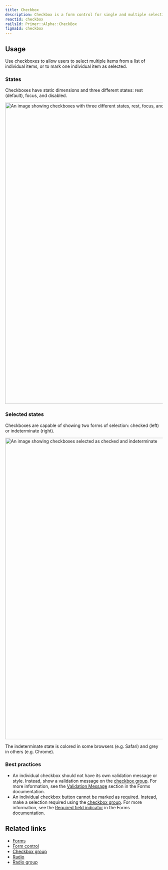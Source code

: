 ```yaml
---
title: Checkbox
description: Checkbox is a form control for single and multiple selections.
reactId: checkbox
railsId: Primer::Alpha::CheckBox
figmaId: checkbox
---
```



## Usage

Use checkboxes to allow users to select multiple items from a list of individual items, or to mark one individual item as selected.

### States

Checkboxes have static dimensions and three different states: rest (default), focus, and disabled.

<img
  width="960"
  alt="An image showing checkboxes with three different states, rest, focus, and disabled."
  src="https://user-images.githubusercontent.com/586552/204882576-5b698ce7-c471-4f4e-9f33-c861842f5743.png"
/>

### Selected states

Checkboxes are capable of showing two forms of selection: checked (left) or indeterminate (right).

<img
  width="960"
  alt="An image showing checkboxes selected as checked and indeterminate"
  src="https://user-images.githubusercontent.com/586552/204883614-01743d25-1f7d-4261-b59d-8dd7ceaf29d3.png"
/>
<Caption>The indeterminate state is colored in some browsers (e.g. Safari) and grey in others (e.g. Chrome).</Caption>

### Best practices

- An individual checkbox should not have its own validation message or style. Instead, show a validation message on the [checkbox group](/components/checkbox-group). For more information, see the [Validation Message](../ui-patterns/forms#validation) section in the Forms documentation.
- An individual checkbox button cannot be marked as required. Instead, make a selection required using the [checkbox group](/components/checkbox-group). For more information, see the [Required field indicator](../ui-patterns/forms/#required-field-indicator) in the Forms documentation.

## Related links

- [Forms](../ui-patterns/forms)
- [Form control](/components/form-control)
- [Checkbox group](/components/checkbox-group)
- [Radio](/components/radio)
- [Radio group](/components/radio-group)
